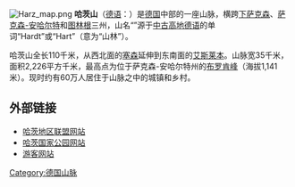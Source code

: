 {{Unreferenced|time=2020-03-06T11:29:01+00:00}}
{{noteTA
|G1=DE
|G2=Unit
}}
[[File:Harz_map.png|right]]
'''哈茨山'''（[[德语|德语]]：'''{{lang|de|Harz}}'''）是[[德国|德国]]中部的一座山脉，横跨[[下萨克森州|下萨克森]]、[[萨克森-安哈尔特州|萨克森-安哈尔特]]和[[图林根州|图林根]]三州，山名“{{lang|de|Harz}}”源于[[中古高地德语|中古高地德语]]的单词“Hardt”或“Hart”（意为“山林”）。

哈茨山全长110千米，从西北面的[[塞森|塞森]]延伸到东南面的[[艾斯莱本|艾斯莱本]]。山脉宽35千米，面积2,226平方千米，最高点为位于萨克森-安哈尔特州的[[布罗肯峰|布罗肯峰]]（海拔1,141米）。现时约有60万人居住于山脉之中的城镇和乡村。

== 外部链接 ==
* [http://www.harzregion.de/ 哈茨地区联盟网站]{{Wayback|url=http://www.harzregion.de/ |date=20081022145147 }}
* [https://web.archive.org/web/20070808152829/http://www.nationalpark-harz.de/ueber/inhalt_gb.htm 哈茨国家公园网站] 
* [http://www.harzsuche.de/index.html?lang=en 游客网站]{{Wayback|url=http://www.harzsuche.de/index.html?lang=en |date=20080919012457 }}

{{coord|51|45|N|10|30|E|region:DE_type:mountain|display=title}}

{{Authority control}}
{{DEFAULTSORT:Harz}}
{{Germany-geo-stub}}

[[Category:德国山脉|Category:德国山脉]]